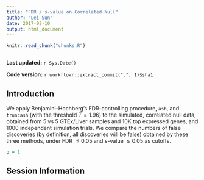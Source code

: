 ```yaml
---
title: "FDR / s-value on Correlated Null"
author: "Lei Sun"
date: 2017-02-10
output: html_document
---
```


```r
knitr::read_chunk("chunks.R")
```

```r
```

**Last updated:** `r Sys.Date()`

**Code version:** `r workflowr::extract_commit(".", 1)$sha1`

## Introduction

We apply Benjamini–Hochberg's FDR-controlling procedure, `ash`, and `truncash` (with the threshold $T = 1.96$) to the simulated, correlated null data, obtained from 5 vs 5 GTEx/Liver samples and 10K top expressed genes, and $1000$ independent simulation trials.  We compare the numbers of false discoveries (by definition, all discoveries will be false) obtained by these three methods, under FDR $\leq 0.05$ and $s$-value $\leq 0.05$ as cutoffs.

```r
p = 1
```


## Session Information

```r
```
